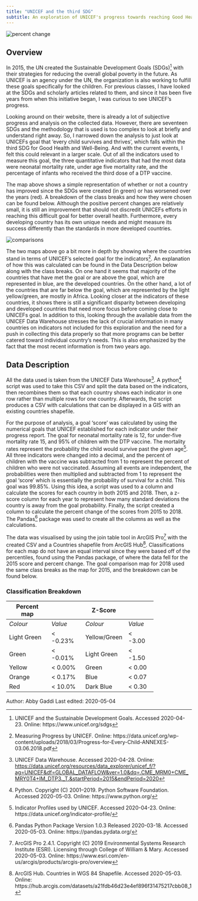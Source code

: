 ```yaml
---
title: "UNICEF and the third SDG"
subtitle: An exploration of UNICEF's progress towards reaching Good Health & Well-Being
---
```


![](https://drdavis.space/teaching/ds/sdd/media/2020/05/changefinal.png "percent change")

## Overview
In 2015, the UN created the Sustainable Development Goals (SDGs)[^sdg] with their strategies for reducing the overall global poverty in the future.
As UNICEF is an agency under the UN, the organization is also working to fulfill these goals specifically for the children.
For previous classes, I have looked at the SDGs and scholarly articles related to them, and since it has been five years from when this initiative began, I was curious to see UNICEF's progress.

Looking around on their website, there is already a lot of subjective progress and analysis on the collected data.
However, there are seventeen SDGs and the methodology that is used is too complex to look at briefly and understand right away.
So, I narrowed down the analysis to just look at UNICEFs goal that 'every child survives and thrives', which falls within the third SDG for Good Health and Well-Being.
And with the current events, I felt this could relevant in a larger scale.
Out of all the indicators used to measure this goal, the three quantitative indicators that had the most data were neonatal mortality rate, under age five mortality rate, and the percentage of infants who received the third dose of a DTP vaccine.

The map above shows a simple representation of whether or not a country has improved since the SDGs were created (in green) or has worsened over the years (red).
A breakdown of the class breaks and how they were chosen can be found below.
Although the positive percent changes are relatively small, it is still an improvement that should not discredit UNICEFs efforts in reaching this difficult goal for better overall health.
Furthermore, every developing country has its own unique needs and might measure its success differently than the standards in more developed countries.

![](https://drdavis.space/teaching/ds/sdd/media/2020/05/comparisons.png "comparisons")

The two maps above go a bit more in depth by showing where the countries stand in terms of UNICEF’s selected goal for the indicators[^health].
An explanation of how this was calculated can be found in the Data Description below along with the class breaks.
On one hand it seems that majority of the countries that have met the goal or are above the goal, which are represented in blue, are the developed countries.
On the other hand, a lot of the countries that are far below the goal, which are represented by the light yellow/green, are mostly in Africa.
Looking closer at the indicators of these countries, it shows there is still a significant disparity between developing and developed countries that need more focus before coming close to UNICEFs goal.
In addition to this, looking through the available data from the UNICEF Data Warehouse stresses the lack of crucial information in many countries on indicators not included for this exploration and the need for a push in collecting this data properly so that more programs can be better catered toward individual country’s needs.
This is also emphasized by the fact that the most recent information is from two years ago.

## Data Description
All the data used is taken from the UNICEF Data Warehouse[^UNICEF].
A python[^python] script was used to take this CSV and split the data based on the indicators, then recombines them so that each country shows each indicator in one row rather than multiple rows for one country.
Afterwards, the script produces a CSV with calculations that can be displayed in a GIS with an existing countries shapefile.

For the purpose of analysis, a goal 'score' was calculated by using the numerical goals that UNICEF established for each indicator under their progress report.
The goal for neonatal mortality rate is 12, for under-five mortality rate 15, and 95% of children with the DTP vaccine.
The mortality rates represent the probability the child would survive past the given age[^indicator].
All three indicators were changed into a decimal, and the percent of children with the vaccine was subtracted from 1 to represent the percent of children who were not vaccinated.
Assuming all events are independent, the probabilities were then multiplied and subtracted from 1 to represent the goal 'score' which is essentially the probability of survival for a child.
This goal was 99.85%.
Using this idea, a script was used to a column and calculate the scores for each country in both 2015 and 2018.
Then, a z-score column for each year to represent how many standard deviations the country is away from the goal probability.
Finally, the script created a column to calculate the percent change of the scores from 2015 to 2018.
The Pandas[^pandas] package was used to create all the columns as well as the calculations.

The data was visualised by using the join table tool in ArcGIS Pro[^arcgis] with the created CSV and a Countries shapefile from ArcGIS Hub[^archub].
Classifications for each map do not have an equal interval since they were based off of the percentiles, found using the Pandas package, of where the data fell for the 2015 score and percent change. The goal comparison map for 2018 used the same class breaks as the map for 2015, and the breakdown can be found below.

### Classification Breakdown

<div style="width:400px">
| Percent map  |            |        Z-Score|            |
|--------------|------------|---------------|------------|
|*Colour*      | *Value*    |*Colour*       | *Value*    |
| Light Green  |  < -0.23%  | Yellow/Green  |  < -3.00   |
| Green        |  < -0.01%  |Light Green    |  < -1.50   |
| Yellow       |  < 0.00%   |Green          |  < 0.00    |
| Orange       |  < 0.17%   |Blue           |  < 0.07    |
| Red          |  < 10.0%   |Dark Blue      |  < 0.30    |
</div>


<div class="credit-line">
Author: Abby Gaddi
Last edited: 2020-05-04

</div>
[^sdg]: UNICEF and the Sustainable Development Goals. Accessed 2020-04-23. Online: https://www.unicef.org/sdgs

[^health]: Measuring Progress by UNICEF. Online: https://data.unicef.org/wp-content/uploads/2018/03/Progress-for-Every-Child-ANNEXES-03.06.2018.pdf

[^indicator]: Indicator Profiles used by UNICEF. Accessed 2020-04-23. Online: https://data.unicef.org/indicator-profile/

[^UNICEF]: UNICEF Data Warehouse. Accessed 2020-04-28. Online: [https://data.unicef.org/resources/data_explorer/unicef_f/?ag=UNICEF&df=GLOBAL_DATAFLOW&ver=1.0&dq=.CME_MRM0+CME_MRY0T4+IM_DTP3._T.&startPeriod=2015&endPeriod=2020](https://data.unicef.org/resources/data_explorer/unicef_f/?ag=UNICEF&df=GLOBAL_DATAFLOW&ver=1.0&dq=.CME_MRM0+CME_MRY0T4+IM_DTP3._T.&startPeriod=2015&endPeriod=2020)

[^archub]: ArcGIS Hub. Countries in WGS 84 Shapefile. Accessed 2020-05-03. Online: https://hub.arcgis.com/datasets/a21fdb46d23e4ef896f31475217cbb08_1

[^python]: Python. Copyright (C) 2001--2019. Python Software Foundation. Accessed 2020-05-03. Online: https://www.python.org/

[^pandas]: Pandas Python Package Version 1.0.3 Released 2020-03-18. Accessed 2020-05-03. Online: https://pandas.pydata.org/

[^arcgis]: ArcGIS Pro 2.4.1. Copyright (C) 2019 Environmental Systems Research Institute (ESRI). Licensing through College of William & Mary. Accessed 2020-05-03. Online: https://www.esri.com/en-us/arcgis/products/arcgis-pro/overview
